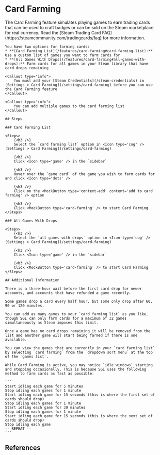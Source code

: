 

# Card Farming

<References page='/features/card-farming'>
    The Card Farming feature simulates playing games to earn trading cards that can be used to craft badges or can be sold on the Steam marketplace for real currency. Read the [Steam Trading Card FAQ](https://steamcommunity.com/tradingcards/faq) for more information.

    You have two options for farming cards: 
    * **[Card Farming List](/features/card-farming#card-farming-list):** Use a custom list of games you want to farm cards for
    * **[All Games With Drops](/features/card-farming#all-games-with-drops):** Farm cards for all games in your Steam library that have card drops remaining

    <Callout type="info">
        You must add your [Steam Credentials](/steam-credentials) in [Settings > Card Farming](/settings/card-farming) before you can use the Card Farming feature
    </Callout>

    <Callout type="info">
        You can add multiple games to the card farming list
    </Callout>

    ## Steps

    ### Card Farming List

    <Steps>
        {<h3 />}
        Select the `card farming list` option in <Icon type='cog' /> [Settings > Card Farming](/settings/card-farming)

        {<h3 />}
        Click <Icon type='game' /> in the `sidebar`

        {<h3 />}
        Hover over the `game card` of the game you wish to farm cards for and click <Icon type='dots' />

        {<h3 />}
        Click on the <MockButton type='context-add' content='add to card farming' /> option

        {<h3 />}
        Click <MockButton type='card-farming' /> to start Card Farming
    </Steps>

    ### All Games With Drops

    <Steps>
        {<h3 />}
        Select the `all games with drops` option in <Icon type='cog' /> [Settings > Card Farming](/settings/card-farming)

        {<h3 />}
        Click <Icon type='game' /> in the `sidebar`

        {<h3 />}
        Click <MockButton type='card-farming' /> to start Card Farming
    </Steps>

    ## Additional Information

    There is a three-hour wait before the first card drop for newer accounts, and accounts that have refunded a game recently.

    Some games drop a card every half hour, but some only drop after 60, 90 or 120 minutes.

    You can add as many games to your `card farming list` as you like, though SGI can only farm cards for a maximum of 32 games simultaneously as Steam imposes this limit.

    Once a game has no card drops remaining it will be removed from the list and another game will start being farmed if there is one available.

    You can view the games that are currently in your `card farming list` by selecting `card farming` from the `dropdown sort menu` at the top of the `games list`.

    While Card Farming is active, you may notice `idle windows` starting and stopping occasionally. This is because SGI uses the following method to farm cards as fast as possible:

    ```
    Start idling each game for 5 minutes
    Stop idling each games for 1 minute
    Start idling each game for 15 seconds (this is where the first set of cards should drop)
    Stop idling each games for 1 minute
    Start idling each game for 30 minutes
    Stop idling each games for 1 minute
    Start idling each game for 15 seconds (this is where the next set of cards should drop)
    Stop idling each game
    -- REPEAT --
    ```
</References>

## References
